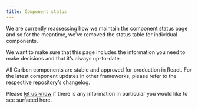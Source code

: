 ```yaml
---
title: Component status
---
```


We are currently reassessing how we maintain the component status page and so for the meantime, we’ve removed the status table for individual components.

We want to make sure that this page includes the information you need to make decisions and that it’s always up-to-date.

All Carbon components are stable and approved for production in React. For the latest component updates in other frameworks, please refer to the respective repository’s changelog.

Please [let us know](https://github.com/carbon-design-system/carbon-website/issues/961) if there is any information in particular you would like to see surfaced here.
